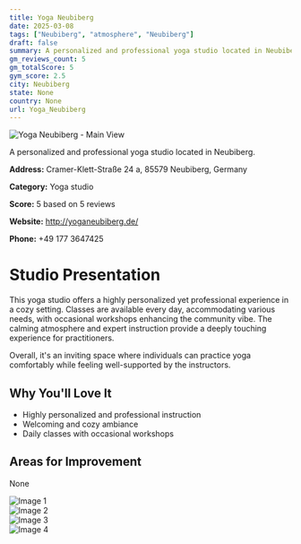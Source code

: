 ```yaml
---
title: Yoga Neubiberg
date: 2025-03-08
tags: ["Neubiberg", "atmosphere", "Neubiberg"]  
draft: false
summary: A personalized and professional yoga studio located in Neubiberg.
gm_reviews_count: 5
gm_totalScore: 5
gym_score: 2.5
city: Neubiberg
state: None
country: None
url: Yoga_Neubiberg
---
```


<div className="aspect-[16/9] relative my-8">
  <img 
    src="https://lh5.googleusercontent.com/p/AF1QipMelLS3MU_1ePAtUR1q3mFiSiTJIaSZ365IfG7G=w1920-h1080-k-no"
    alt="Yoga Neubiberg - Main View"
    className="object-cover absolute inset-0 w-full h-full rounded-lg"
  />
</div>

A personalized and professional yoga studio located in Neubiberg.

**Address:** Cramer-Klett-Straße 24 a, 85579 Neubiberg, Germany

**Category:** Yoga studio

**Score:** 5 based on 5 reviews

**Website:** http://yoganeubiberg.de/

**Phone:** +49 177 3647425

# Studio Presentation

This yoga studio offers a highly personalized yet professional experience in a cozy setting. Classes are available every day, accommodating various needs, with occasional workshops enhancing the community vibe. The calming atmosphere and expert instruction provide a deeply touching experience for practitioners.

Overall, it's an inviting space where individuals can practice yoga comfortably while feeling well-supported by the instructors.

## Why You'll Love It

- Highly personalized and professional instruction
- Welcoming and cozy ambiance
- Daily classes with occasional workshops

## Areas for Improvement

None

<div className="grid grid-cols-1 xl:grid-cols-2 gap-4 my-8">
<div className="aspect-[4/3] relative"><img src="https://lh5.googleusercontent.com/p/AF1QipOdFJfrpDM3NRSZBT2eCZhOlqxVpRns1xmRpEQJ=w1920-h1080-k-no" alt="Image 1" className="object-cover absolute inset-0 w-full h-full rounded-lg" /></div>
<div className="aspect-[4/3] relative"><img src="https://lh5.googleusercontent.com/p/AF1QipO_bVbIvAkYcjPBvronRazk8iW0CbizwRFpz95M=w1920-h1080-k-no" alt="Image 2" className="object-cover absolute inset-0 w-full h-full rounded-lg" /></div>
<div className="aspect-[4/3] relative"><img src="https://lh5.googleusercontent.com/p/AF1QipNshmKd1YNr9rTb3hMu70ViXpDAdLgiYabG26hT=w1920-h1080-k-no" alt="Image 3" className="object-cover absolute inset-0 w-full h-full rounded-lg" /></div>
<div className="aspect-[4/3] relative"><img src="https://lh5.googleusercontent.com/p/AF1QipNXKVL5VnUh6tgkWiZhPwLQNnIhTwKe8IN5arH-=w1920-h1080-k-no" alt="Image 4" className="object-cover absolute inset-0 w-full h-full rounded-lg" /></div>
</div>